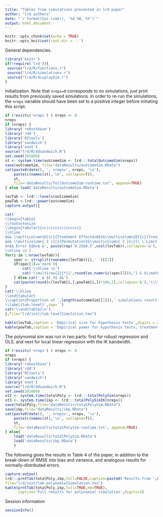 ```yaml
---
title: "Tables from simulations presented in lrd paper"
author: "lrd authors"
date: "`r format(Sys.time(), '%d %B, %Y')`"
output: html_document
---
```


```r
knitr::opts_chunk$set(echo = TRUE)
knitr::opts_knit$set(root.dir = '.')
```

General dependencies.
```r
library('knitr')
if(!require('lrd')){
 source("lrd/R/functions.r")
 source("lrd/R/simulations.r")
 source("lrd/R/displaySim.r")
}
```



Initialization. Note that `nreps=0` corresponds to no simulations,
just print results from previously saved simulations.
In order to re-run the simulations, the `nreps`
variable should have been set to a positive integer before initiating this script.

```r
if (!exists('nreps') ) nreps <- 0
nreps
if (nreps) {
library('robustbase')
library('rdd')
library('RItools')
library('sandwich')
library('nnet')
source("lrd/R/ddsandwich.R")
set.seed(201609)
st <- system.time(outcomeSim <- lrd:::totalOutcomeSim(nreps))
save(outcomeSim, file="dataResults/outcomeSim.RData")
cat(paste0(date(), ', nreps=', nreps, '\n'),
    paste(c(names(st),'\n', collapse=T)),
    st,
    file='dataResults/fullOutcomeSim-runtime.txt', append=TRUE)
} else load('dataResults/outcomeSim.RData')
```

```r
levTab <- lrd:::levels(outcomeSim)
powTab <-lrd:::power(outcomeSim)
capture.output({

cat('
\\begin{table}
\\footnotesize
\\begin{tabular}{cc|ccccccc|cccccc}
\\hline
&&& \\multicolumn{6}{c}{Treatment Effect$=0$}&\\multicolumn{6}{c}{Treatment Effect$=0.2$}\\\\
&&& \\multicolumn{ 2 }{c}{Permutation}&\\multicolumn{ 2 }{c}{\`\`Limitless\'\'}&\\multicolumn{ 2 }{c}{Local OLS}&\\multicolumn{ 2 }{c}{Permutation}&\\multicolumn{ 2 }{c}{\`\`Limitless\'\'}&\\multicolumn{ 2 }{c}{Local OLS}\\\\
$n$& Error &$b=$ &', paste(rep('0.25&0.5',ncol(levTab)),collapse='&'),'\\\\
\\hline \n')
for(i in 1:nrow(levTab)){
    spec <- strsplit(rownames(levTab)[i],' ')[[1]]
    if(spec[1]=='norm'){
        cat('\\hline \n')
        cat('\\multirow{2}{*}{',round(as.numeric(spec[2])),'} & $\\mathcal{N}(0,1)$ &&')
    } else cat(' & $t_3$ &&')
    cat(paste(round(c(levTab[i,],powTab[i,])*100,1),collapse='&'),'\\\\ \n')
}
cat('\\hline
\\end{tabular}
\\caption{Proportion of ',length(outcomeSim[[1]]),' simulations resulting in a p-value below $\\alpha=0.05$ using either permutation tests, limitless or local OLS methods. The left column gives sample sizes with $b=0.5$; the sample size when $b=0.25$ is roughly half the listed $n$ value. When the treatment effect is zero (left) these are empirical estimates of size; otherwise (right), they are estimates of power.}
\\label{tab:level}',sep='')
cat('\\end{table}\n')
},file="lrd/inst/tab-levelSimulation.tex")

kable(levTab,caption = 'Empirical size for hypothesis tests',digits = 2)
kable(powTab,caption = 'Empirical power for hypothesis tests, treatment effect =0.2',digits = 2)

```


The polynomial sim was run in two parts: first for robust regression
and OLS, and next for local linear regression with the IK bandwidth.

```r
if (!exists('nreps') ) nreps <- 0
nreps
if (nreps) {
library('robustbase')
library('rdd')
library('RItools')
library('sandwich')
library('nnet')
source("lrd/R/ddsandwich.R")
set.seed(201609)
st2 <- system.time(totalPoly <- lrd:::totalPolySim(nreps))
st3 <- system.time(ikp <- lrd:::totalPolySimIK(nreps))
save(totalPoly,file="dataResults/totalPolySim.RData")
save(ikp,file="dataResults/ikp.RData")
cat(paste0(date(), ', nreps=', nreps, '\n'),
    paste(c(names(st),'\n', collapse=T)),
    st,
    file='dataResults/totalPolySim-runtime.txt', append=TRUE)
} else{
    load('dataResults/totalPolySim.RData')
    load('dataResults/ikp.RData')
    }
```

The following gives the results in Table 4 of the paper, in addition
to the break-down of RMSE into bias and variance, and analogous
results for normally-distributed errors.

```r
capture.output(
lrd:::prntTab(totalPoly,ikp,full=FALSE,caption=paste0('Results from ',ncol(totalPoly[[1]]),' simulations of polynomial specifications for RDD analysis, using robust regression and OLS, using all the data, and local linear regression with a triangular kernel and the \\citet{imbens2012optimal} bandwidth. The sample size for all runs was 500, the error distribution was $t_3$, and there was no treatment effect. The data generating models are those depicted in Figure \\ref{fig:dgms}.'),label='tab:poly'),
file="lrd/inst/tab-polynomialSimulation.tex")
kable(prntTab(totalPoly,ikp,full=TRUE,md=TRUE),
      caption='Full results for polynomial simulation',digits=2)
```


Session information
```r
sessionInfo()
```
